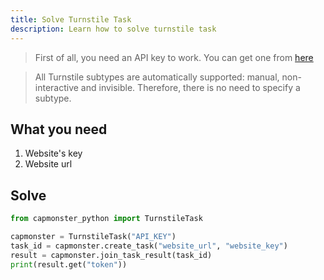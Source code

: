 ```yaml
---
title: Solve Turnstile Task
description: Learn how to solve turnstile task
---
```


> First of all, you need an API key to work. You can get one from [here](https://capmonster.cloud)

> All Turnstile subtypes are automatically supported: manual, non-interactive and invisible. Therefore, there is no need to specify a subtype.

## What you need
1. Website's key
2. Website url

## Solve

```py title=solve_turnstile.py
from capmonster_python import TurnstileTask

capmonster = TurnstileTask("API_KEY")
task_id = capmonster.create_task("website_url", "website_key")
result = capmonster.join_task_result(task_id)
print(result.get("token"))
````